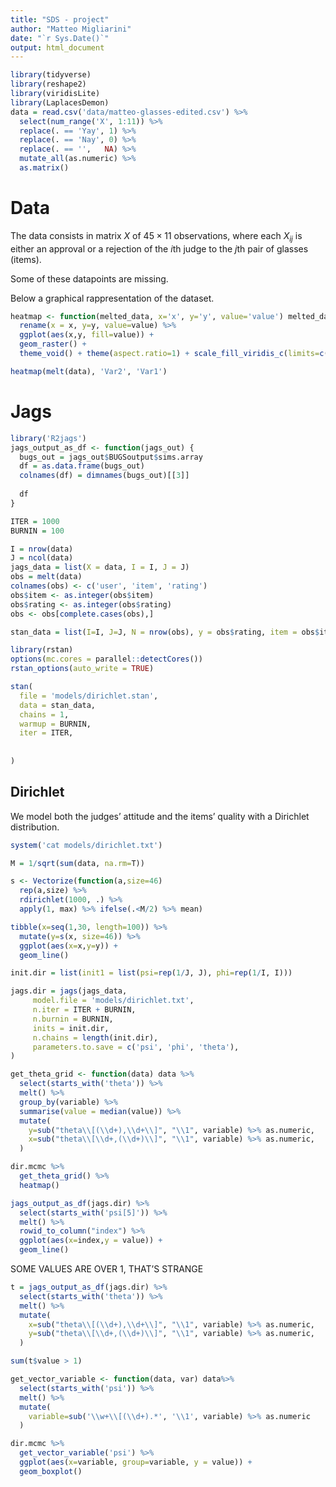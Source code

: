 ```yaml
---
title: "SDS - project"
author: "Matteo Migliarini"
date: "`r Sys.Date()`"
output: html_document
---
```

```r
library(tidyverse)
library(reshape2)
library(viridisLite)
library(LaplacesDemon)
data = read.csv('data/matteo-glasses-edited.csv') %>% 
  select(num_range('X', 1:11)) %>%
  replace(. == 'Yay', 1) %>%
  replace(. == 'Nay', 0) %>% 
  replace(. == '',   NA) %>%
  mutate_all(as.numeric) %>%
  as.matrix()
```

# Data
The data consists in matrix $X$ of $45 \times 11$ observations, where each $X_{ij}$ is either an approval or a rejection of the $i$th judge to the $j$th pair of glasses (items).

Some of these datapoints are missing.

Below a graphical rappresentation of the dataset.
```r
heatmap <- function(melted_data, x='x', y='y', value='value') melted_data %>%
  rename(x = x, y=y, value=value) %>%
  ggplot(aes(x,y, fill=value)) +
  geom_raster() +
  theme_void() + theme(aspect.ratio=1) + scale_fill_viridis_c(limits=c(0,1))

heatmap(melt(data), 'Var2', 'Var1')
```

# Jags
```r
library('R2jags')
jags_output_as_df <- function(jags_out) {
  bugs_out = jags_out$BUGSoutput$sims.array
  df = as.data.frame(bugs_out)
  colnames(df) = dimnames(bugs_out)[[3]]
  
  df
}

ITER = 1000
BURNIN = 100

I = nrow(data)
J = ncol(data)
jags_data = list(X = data, I = I, J = J)
obs = melt(data)
colnames(obs) <- c('user', 'item', 'rating')
obs$item <- as.integer(obs$item)
obs$rating <- as.integer(obs$rating)
obs <- obs[complete.cases(obs),]

stan_data = list(I=I, J=J, N = nrow(obs), y = obs$rating, item = obs$item, user = obs$user, psi_0=1, phi_0=1)

```

```r
library(rstan)
options(mc.cores = parallel::detectCores())
rstan_options(auto_write = TRUE)

stan(
  file = 'models/dirichlet.stan',
  data = stan_data,
  chains = 1,
  warmup = BURNIN,
  iter = ITER,
  
  
)
```


## Dirichlet 
We model both the judges' attitude and the items' quality with a Dirichlet distribution.

```r
system('cat models/dirichlet.txt')
```


```r
M = 1/sqrt(sum(data, na.rm=T))

s <- Vectorize(function(a,size=46) 
  rep(a,size) %>%
  rdirichlet(1000, .) %>%
  apply(1, max) %>% ifelse(.<M/2) %>% mean)

tibble(x=seq(1,30, length=100)) %>%
  mutate(y=s(x, size=46)) %>%
  ggplot(aes(x=x,y=y)) +
  geom_line()
```


```r
init.dir = list(init1 = list(psi=rep(1/J, J), phi=rep(1/I, I)))

jags.dir = jags(jags_data,
     model.file = 'models/dirichlet.txt',
     n.iter = ITER + BURNIN,
     n.burnin = BURNIN,
     inits = init.dir,
     n.chains = length(init.dir),
     parameters.to.save = c('psi', 'phi', 'theta'),
)
```


```r
get_theta_grid <- function(data) data %>%
  select(starts_with('theta')) %>%
  melt() %>%
  group_by(variable) %>%
  summarise(value = median(value)) %>%
  mutate(
    y=sub("theta\\[(\\d+),\\d+\\]", "\\1", variable) %>% as.numeric,
    x=sub("theta\\[\\d+,(\\d+)\\]", "\\1", variable) %>% as.numeric,
  )

dir.mcmc %>%
  get_theta_grid() %>%
  heatmap()
```

```r
jags_output_as_df(jags.dir) %>%
  select(starts_with('psi[5]')) %>%
  melt() %>%
  rowid_to_column("index") %>%
  ggplot(aes(x=index,y = value)) +
  geom_line()
```

SOME VALUES ARE OVER 1, THAT'S STRANGE
```r
t = jags_output_as_df(jags.dir) %>%
  select(starts_with('theta')) %>%
  melt() %>%
  mutate(
    x=sub("theta\\[(\\d+),\\d+\\]", "\\1", variable) %>% as.numeric,
    y=sub("theta\\[\\d+,(\\d+)\\]", "\\1", variable) %>% as.numeric,
  )

sum(t$value > 1)
```

```r
get_vector_variable <- function(data, var) data%>%
  select(starts_with('psi')) %>%
  melt() %>%
  mutate(
    variable=sub('\\w+\\[(\\d+).*', '\\1', variable) %>% as.numeric
  )

dir.mcmc %>%
  get_vector_variable('psi') %>%
  ggplot(aes(x=variable, group=variable, y = value)) +
  geom_boxplot()
  
```

